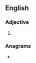 ==English==

===Adjective===
{{head|en|superlative adjective}}

# {{en-superlative of|seamy}}

===Anagrams===
* {{anagrams|en|a=aeeimsst|steamies}}